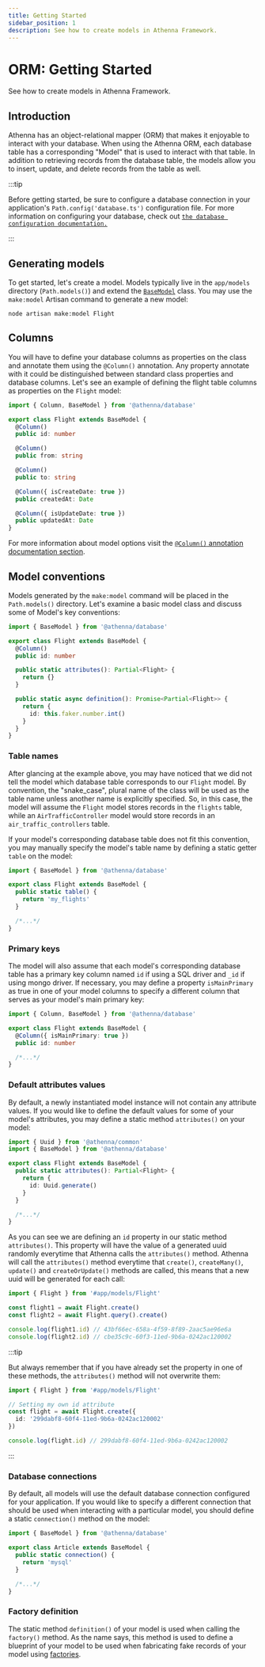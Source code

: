 ```yaml
---
title: Getting Started 
sidebar_position: 1
description: See how to create models in Athenna Framework.
---
```


# ORM: Getting Started

See how to create models in Athenna Framework.

## Introduction

Athenna has an object-relational mapper (ORM) that makes it enjoyable 
to interact with your database. When using the Athenna ORM, each database 
table has a corresponding "Model" that is used to interact with that 
table. In addition to retrieving records from the database table, the 
models allow you to insert, update, and delete records from the table 
as well.

:::tip

Before getting started, be sure to configure a database connection in 
your application's `Path.config('database.ts')` configuration file.
For more information on configuring your database, check out 
[`the database configuration documentation.`](/docs/database/getting-started)

:::


## Generating models

To get started, let's create a model. Models typically live in the 
`app/models` directory (`Path.models()`) and extend the [`BaseModel`](https://github.com/AthennaIO/Database/blob/develop/src/models/BaseModel.ts) 
class. You may use the `make:model` Artisan command to generate a 
new model:

```shell
node artisan make:model Flight
```

## Columns

You will have to define your database columns as properties on the 
class and annotate them using the `@Column()` annotation. Any property
annotate with it could be distinguished between standard class properties
and database columns. Let's see an example of defining the flight table
columns as properties on the `Flight` model:

```typescript
import { Column, BaseModel } from '@athenna/database'

export class Flight extends BaseModel { 
  @Column()
  public id: number

  @Column()
  public from: string

  @Column()
  public to: string

  @Column({ isCreateDate: true })
  public createdAt: Date

  @Column({ isUpdateDate: true })
  public updatedAt: Date
}
```

For more information about model options visit the [`@Column()` 
annotation documentation section](/docs/orm/annotations/#column).

## Model conventions

Models generated by the `make:model` command will be placed in the 
`Path.models()` directory. Let's examine a basic model class and 
discuss some of Model's key conventions:

```typescript
import { BaseModel } from '@athenna/database'

export class Flight extends BaseModel {
  @Column()
  public id: number

  public static attributes(): Partial<Flight> {
    return {}
  }

  public static async definition(): Promise<Partial<Flight>> {
    return {
      id: this.faker.number.int()
    }
  }
}
```

### Table names

After glancing at the example above, you may have noticed that we 
did not tell the model which database table corresponds to our `Flight` 
model. By convention, the "snake_case", plural name of the class will 
be used as the table name unless another name is explicitly specified. 
So, in this case, the model will assume the `Flight` model stores records 
in the `flights` table, while an `AirTrafficController` model would store 
records in an `air_traffic_controllers` table.

If your model's corresponding database table does not fit this convention, you may manually specify the model's table name by
defining a static getter `table` on the model:

```typescript
import { BaseModel } from '@athenna/database'

export class Flight extends BaseModel {
  public static table() {
    return 'my_flights'
  }

  /*...*/
}
```

### Primary keys

The model will also assume that each model's corresponding database 
table has a primary key column named `id` if using a SQL driver and 
`_id` if using mongo driver. If necessary, you may define 
a property `isMainPrimary` as true in one of your model columns to 
specify a different column that serves as your model's main primary 
key:

```typescript
import { Column, BaseModel } from '@athenna/database'

export class Flight extends BaseModel {
  @Column({ isMainPrimary: true })
  public id: number

  /*...*/
}
```

### Default attributes values

By default, a newly instantiated model instance will not contain any 
attribute values. If you would like to define the default values
for some of your model's attributes, you may define a static method 
`attributes()` on your model:

```typescript
import { Uuid } from '@athenna/common'
import { BaseModel } from '@athenna/database'

export class Flight extends BaseModel {
  public static attributes(): Partial<Flight> {
    return {
      id: Uuid.generate() 
    }
  }

  /*...*/
}
```

As you can see we are defining an `id` property in our static method 
`attributes()`. This property will have the value of a generated
uuid randomly everytime that Athenna calls the `attributes()` method. 
Athenna will call the `attributes()` method everytime that `create()`, 
`createMany()`, `update()` and `createOrUpdate()` methods are called, 
this means that a new uuid will be generated for each call:

```typescript
import { Flight } from '#app/models/Flight'

const flight1 = await Flight.create()
const flight2 = await Flight.query().create()

console.log(flight1.id) // 43bf66ec-658a-4f59-8f89-2aac5ae96e6a
console.log(flight2.id) // cbe35c9c-60f3-11ed-9b6a-0242ac120002
```

:::tip

But always remember that if you have already set the property in 
one of these methods, the `attributes()` method will not overwrite
them:

```typescript
import { Flight } from '#app/models/Flight'

// Setting my own id attribute
const flight = await Flight.create({ 
  id: '299dabf8-60f4-11ed-9b6a-0242ac120002' 
})

console.log(flight.id) // 299dabf8-60f4-11ed-9b6a-0242ac120002
```

:::

### Database connections

By default, all models will use the default database connection
configured for your application. If you would like to specify a
different connection that should be used when interacting with a 
particular model, you should define a static `connection()` method on 
the model:

```typescript
import { BaseModel } from '@athenna/database'

export class Article extends BaseModel {
  public static connection() {
    return 'mysql'
  }

  /*...*/
}
```

### Factory definition

The static method `definition()` of your model is used when calling 
the `factory()` method. As the name says, this method is used to define
a blueprint of your model to be used when fabricating fake records of your
model using [factories](/docs/orm/factories).
